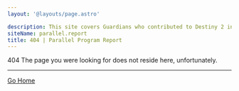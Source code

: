 ```yaml
---
layout: '@layouts/page.astro'

description: This site covers Guardians who contributed to Destiny 2 in a meaningful way, and have received the Parallel Program emblem.
siteName: parallel.report
title: 404 | Parallel Program Report
---
```



<Line>404</Line>
The page you were looking for does not reside here, unfortunately.

---

[Go Home](home)

[home]: / 'Go Home'

